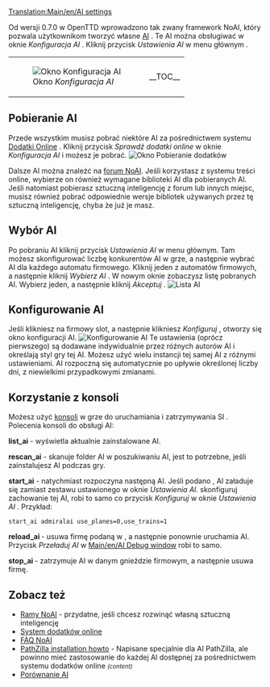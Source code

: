 [[Translation:Main/en/AI settings]]<!--{{en/Table of contents}}-->{{pl/Spis treści}}

Od wersji 0.7.0 w OpenTTD wprowadzono tak zwany framework NoAI, który pozwala użytkownikom tworzyć własne <!--[[Main/en/AI:Main Page|AIs]]-->[[Main/pl/SI:Strona główna|AI]] . Te AI można obsługiwać w oknie ''Konfiguracja AI'' . Kliknij przycisk ''Ustawienia AI'' w menu głównym .
{|
|[[File:en/AIsettings empty.png|frame|none|Okno ''Konfiguracja AI'']]
|__TOC__
|}
==Pobieranie AI==
Przede wszystkim musisz pobrać niektóre AI za pośrednictwem systemu [[Main/pl/Dodatki Online|Dodatki Online]] . Kliknij przycisk ''Sprawdź dodatki online'' w oknie ''Konfiguracja AI'' i możesz je pobrać.
[[File:en/Downloading AI.png|frame|none|Okno ''Pobieranie dodatków'']]

Dalsze AI można znaleźć na [http://www.tt-forums.net/viewforum.php?f=65 forum NoAI]. Jeśli korzystasz z systemu treści online, wybierze on również wymagane biblioteki AI dla pobieranych AI. Jeśli natomiast pobierasz sztuczną inteligencję z forum lub innych miejsc, musisz również pobrać odpowiednie wersje bibliotek używanych przez tę sztuczną inteligencję, chyba że już je masz.

==Wybór AI==
Po pobraniu AI kliknij przycisk ''Ustawienia AI'' w menu głównym. Tam możesz skonfigurować liczbę konkurentów AI w grze, a następnie wybrać AI dla każdego automatu firmowego.
Kliknij jeden z automatów firmowych, a następnie kliknij ''Wybierz AI'' . W nowym oknie zobaczysz listę pobranych AI. Wybierz jeden, a następnie kliknij ''Akceptuj'' .
[[File:en/Select AI.png|frame|none|Lista AI]]

==Konfigurowanie AI==
Jeśli klikniesz na firmowy slot, a następnie klikniesz ''Konfiguruj'' , otworzy się okno konfiguracji AI.
[[File:en/AI configuration.png|frame|none|Konfigurowanie AI]]
Te ustawienia (oprócz pierwszego) są dodawane indywidualnie przez różnych autorów AI i określają styl gry tej AI. Możesz użyć wielu instancji tej samej AI z różnymi ustawieniami.
AI rozpoczną się automatycznie po upływie określonej liczby dni, z niewielkimi przypadkowymi zmianami.

==Korzystanie z konsoli==
Możesz użyć [[Main/pl/Konsola|konsoli]] w grze do uruchamiania i zatrzymywania SI .
Polecenia konsoli do obsługi AI:

'''list_ai''' - wyświetla aktualnie zainstalowane AI.

'''rescan_ai''' - skanuje folder AI w poszukiwaniu AI, jest to potrzebne, jeśli zainstalujesz AI podczas gry.

'''start_ai''' ''<ainame> <parameters>'' - natychmiast rozpoczyna następną AI. Jeśli podano <nazwa>, AI załaduje się zamiast zestawu ustawionego w oknie ''Ustawienia AI''. <parametry> skonfiguruj zachowanie tej AI, robi to samo co przycisk  ''Konfiguruj'' w oknie ''Ustawienia AI'' . Przykład:
 start_ai admiralai use_planes=0,use_trains=1

'''reload_ai <company_slot>''' - usuwa firmę podaną w <slocie_firmy>, a następnie ponownie uruchamia AI. Przycisk ''Przeładuj AI'' w [[Main/en/AI Debug window]] robi to samo.

'''stop_ai <company_slot>''' - zatrzymuje AI w danym gnieździe firmowym, a następnie usuwa firmę.

==Zobacz też==
*<!--[[Main/en/AI:Main Page|The NoAI framework]]-->[[Main/pl/SI:Strona główna|Ramy NoAI]] - przydatne, jeśli chcesz rozwinąć własną sztuczną inteligencję
*<!--[[Main/en/Online content|The Online Content system]]-->[[Main/pl/Dodatki Online|System dodatków online]]
*[[Main/pl/FAQ NoAI|FAQ NoAI]]
*[http://code.google.com/p/ottd-noai-pathzilla/wiki/Installation PathZilla installation howto] - Napisane specjalnie dla AI PathZilla, ale powinno mieć zastosowanie do każdej AI dostępnej za pośrednictwem systemu dodatków online <small>''(content)''</small>
*[[Main/pl/Porównanie AI|Porównanie AI]]

<!--{{en/Feature|0.7}}--> {{pl/Zgodne Wersje|0.7}}